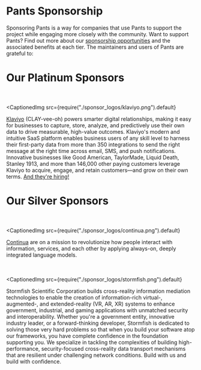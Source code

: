 # Pants Sponsorship

Sponsoring Pants is a way for companies that use Pants to support the project while engaging more closely with the community.
Want to support Pants? Find out more about our [sponsorship opportunities](/sponsorship) and the associated benefits at each tier.
The maintainers and users of Pants are grateful to:

# Our Platinum Sponsors

<br></br>
<CaptionedImg
  src={require("./sponsor_logos/klaviyo.png").default}
></CaptionedImg>

[Klaviyo](https://www.klaviyo.com/) (CLAY-vee-oh) powers smarter digital relationships, making it easy for businesses to capture, store, analyze, and predictively use their own data to drive measurable, high-value outcomes. Klaviyo's modern and intuitive SaaS platform enables business users of any skill level to harness their first-party data from more than 350 integrations to send the right message at the right time across email, SMS, and push notifications. Innovative businesses like Good American, TaylorMade, Liquid Death, Stanley 1913, and more than 146,000 other paying customers leverage Klaviyo to acquire, engage, and retain customers—and grow on their own terms. [And they're hiring!](https://www.klaviyo.com/careers)

[//]: # "# Gold Sponsors"

# Our Silver Sponsors

<br></br>
<CaptionedImg
  src={require("./sponsor_logos/continua.png").default}
></CaptionedImg>

[Continua](https://www.continua.ai/) are on a mission to revolutionize how people interact with information, services, and each other by applying always-on, deeply integrated language models.

<br></br>
<CaptionedImg
  src={require("./sponsor_logos/stormfish.png").default}
></CaptionedImg>

Stormfish Scientific Corporation builds cross-reality information mediation technologies to enable the creation of information-rich virtual-, augmented-, and extended-reality (VR, AR, XR) systems to enhance government, industrial, and gaming applications with unmatched security and interoperability. Whether you're a government entity, innovative industry leader, or a forward-thinking developer, Stormfish is dedicated to solving those very hard problems so that when you build your software atop our frameworks, you have complete confidence in the foundation supporting you. We specialize in tackling the complexities of building high-performance, security-focused cross-reality data transport mechanisms that are resilient under challenging network conditions. Build with us and build with confidence.

